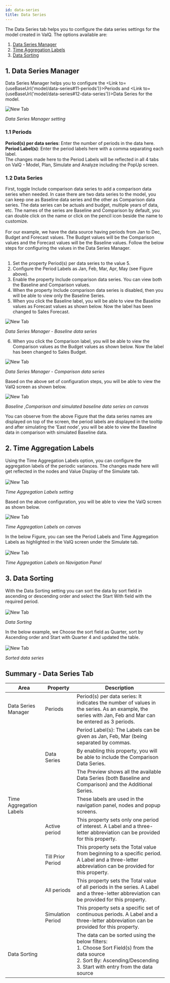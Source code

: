 ```yaml
---
id: data-series
title: Data Series
---
```



The Data Series tab helps you to configure the data series settings for the model created in ValQ. The options available are:

1. [Data Series Manager](#1-data-series-manager)
1. [Time Aggregation Labels](#2-time-aggregation-labels)
1. [Data Sorting](#3-data-sorting)

## 1. Data Series Manager

Data Series Manager helps you to configure the <Link to={useBaseUrl('model/data-series#11-periods')}>Periods</Link> and <Link to={useBaseUrl('model/data-series#12-data-series')}>Data Series</Link> for the model.

<div style={{ textAlign: "center" }}>
  <Zoom>
    <img alt="New Tab" src={useBaseUrl("/doc-images/model/ds2.png")} />
  </Zoom>
</div>

_Data Series Manager setting_

### 1.1 Periods

**Period(s) per data series**: Enter the number of periods in the data here. <br />
**Period Label(s)**: Enter the period labels here with a comma separating each label.<br />
The changes made here to the Period Labels will be reflected in all 4 tabs on ValQ - Model,
Plan, Simulate and Analyze including the PopUp screen.

### 1.2 Data Series

<div style={{ textAlign: "justify" }}>
  First, toggle Include comparison data series to add a comparison data series
  when needed. In case there are two data series to the model, you can keep one
  as Baseline data series and the other as Comparison data series. The data
  series can be actuals and budget, multiple years of data, etc. The names of
  the series are Baseline and Comparison by default, you can double click on the
  name or click on the pencil icon beside the name to customize.
</div> <br />

<div style={{ textAlign: "justify" }}>
  For our example, we have the data source having periods from Jan to Dec,
  Budget and Forecast values. The Budget values will be the Comparison values
  and the Forecast values will be the Baseline values. Follow the below steps
  for configuring the values in the Data Series Manager.
</div> <br />

1.  Set the property Period(s) per data series to the value 5.
2.  Configure the Period Labels as Jan, Feb, Mar, Apr, May (see Figure
    above).
3.  Enable the property Include comparison data series. You can view
    both the Baseline and Comparison values.
4.  When the property Include comparison data series is disabled, then
    you will be able to view only the Baseline Series.
5.  When you click the Baseline label, you will be able to view the
    Baseline values as Forecast values as shown below. Now the label
    has been changed to Sales Forecast.

<div style={{ textAlign: "center" }}>
  <Zoom>
    <img alt="New Tab" src={useBaseUrl("/doc-images/model/ds3.png")} />
  </Zoom>
</div>

_Data Series Manager - Baseline data series_

6.  When you click the Comparison label, you will be able to view the
    Comparison values as the Budget values as shown below. Now the label
    has been changed to Sales Budget.

<div style={{ textAlign: "center" }}>
  <Zoom>
    <img alt="New Tab" src={useBaseUrl("/doc-images/model/ds4.png")} />
  </Zoom>
</div>

_Data Series Manager - Comparison data series_

Based on the above set of configuration steps, you will be able to view
the ValQ screen as shown below.

<div style={{ textAlign: "center" }}>
  <Zoom>
    <img alt="New Tab" src={useBaseUrl("/doc-images/model/ds5.png")} />
  </Zoom>
</div>

_Baseline ,Comparison and simulated baseline data series on canvas_

<div style={{ textAlign: "justify" }}>
  You can observe from the above Figure that the data series names are displayed
  on top of the screen, the period labels are displayed in the tooltip and after
  simulating the 'East node', you will be able to view the Baseline data in
  comparison with simulated Baseline data.
</div>

## 2. Time Aggregation Labels

<div style={{ textAlign: "justify" }}>
  Using the Time Aggregation Labels option, you can configure the aggregation
  labels of the periodic variances. The changes made here will get reflected in
  the nodes and Value Display of the Simulate tab.
</div> <br />

<div style={{ textAlign: "center" }}>
  <Zoom>
    <img alt="New Tab" src={useBaseUrl("/doc-images/model/ds6.png")} />
  </Zoom>
</div>

_Time Aggregation Labels setting_

Based on the above configuration, you will be able to view the ValQ screen as shown below.

<div style={{ textAlign: "center" }}>
  <Zoom>
    <img alt="New Tab" src={useBaseUrl("/doc-images/model/ds7.png")} />
  </Zoom>
</div>

_Time Aggregation Labels on canvas_

<div style={{ textAlign: "justify" }}>
  In the below Figure, you can see the Period Labels and Time Aggregation Labels
  as highlighted in the ValQ screen under the Simulate tab.
</div> <br />

<div style={{ textAlign: "center" }}>
  <Zoom>
    <img alt="New Tab" src={useBaseUrl("/doc-images/model/ds8.png")} />
  </Zoom>
</div>

_Time Aggregation Labels on Navigation Panel_

## 3. Data Sorting

<div style={{ textAlign: "justify" }}>
  With the Data Sorting setting you can sort the data by sort field in ascending
  or descending order and select the Start With field with the required period.
</div> <br />

<div style={{ textAlign: "center" }}>
  <Zoom>
    <img alt="New Tab" src={useBaseUrl("/doc-images/model/ds9.png")} />
  </Zoom>
</div>

_Data Sorting_

<div style={{ textAlign: "justify" }}>
  In the below example, we Choose the sort field as Quarter, sort by Ascending
  order and Start with Quarter 4 and updated the table.
</div> <br />

<div style={{ textAlign: "center" }}>
  <Zoom>
    <img alt="New Tab" src={useBaseUrl("/doc-images/model/ds10.png")} />
  </Zoom>
</div>

_Sorted data series_

## Summary - Data Series Tab

| Area                    | Property          | Description                                                                                                                                                                              |
| ----------------------- | ----------------- | ---------------------------------------------------------------------------------------------------------------------------------------------------------------------------------------- |
| Data Series Manager     | Periods           | Period(s) per data series: It indicates the number of values in the series. As an example, the series with Jan, Feb and Mar can be entered as 3 periods.                                 |
|                         |                   | Period Label(s): The Labels can be given as Jan, Feb, Mar (being separated by commas.                                                                                                    |
|                         | Data Series       | By enabling this property, you will be able to include the Comparison Data Series.                                                                                                       |
|                         |                   | The Preview shows all the available Data Series (both Baseline and Comparison) and the Additional Series.                                                                                |
| Time Aggregation Labels |                   | These labels are used in the navigation panel, nodes and popup screens.                                                                                                                  |
|                         | Active period     | This property sets only one period of interest. A Label and a three-letter abbreviation can be provided for this property.                                                               |
|                         | Till Prior Period | This property sets the Total value from beginning to a specific period. A Label and a three-letter abbreviation can be provided for this property.                                           |
|                         | All periods       | This property sets the Total value of all periods in the series. A Label and a three-letter abbreviation can be provided for this property.                                              |
|                         | Simulation Period | This property sets a specific set of continuous periods. A Label and a three-letter abbreviation can be provided for this property.                                                      |
| Data Sorting            |                   | The data can be sorted using the below filters: <br/> 1. Choose Sort Field(s) from the data source <br/> 2. Sort By: Ascending/Descending <br/> 3. Start with entry from the data source |
